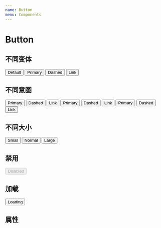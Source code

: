 ```yaml
---
name: Button
menu: Components
---
```



# Button

## 不同变体

<Playground>
  <Button>Default</Button>
  <Button variant="primary">Primary</Button>
  <Button variant="dashed">Dashed</Button>
  <Button variant="link">Link</Button>
</Playground>

## 不同意图

<Playground>
  <Button variant="primary" intent="success">
    Primary
  </Button>
  <Button variant="dashed" intent="success">
    Dashed
  </Button>
  <Button variant="link" intent="success">
    Link
  </Button>
  <Button variant="primary" intent="danger">
    Primary
  </Button>
  <Button variant="dashed" intent="danger">
    Dashed
  </Button>
  <Button variant="link" intent="danger">
    Link
  </Button>
  <Button variant="primary" intent="warning">
    Primary
  </Button>
  <Button variant="dashed" intent="warning">
    Dashed
  </Button>
  <Button variant="link" intent="warning">
    Link
  </Button>
</Playground>

## 不同大小

<Playground>
  <Button size="small">Small</Button>
  <Button size="normal">Normal</Button>
  <Button size="large">Large</Button>
</Playground>

## 禁用

<Playground>
  <Button disabled>Disabled</Button>
</Playground>

## 加载

<Playground>
  <Button loading>Loading</Button>
</Playground>

## 属性

<Props of={Button} />
